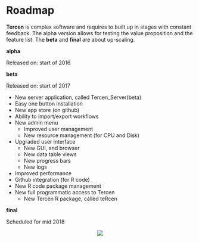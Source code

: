 # Roadmap {#roadmap}
__Tercen__ is complex software and requires to built up in stages with constant feedback. The alpha version allows for testing the value proposition and the feature list. The __beta__ and __final__ are about up-scaling.

__alpha__

Released on: start of 2016

__beta__

Released on: start of 2017

* New server application, called Tercen_Server(beta)
* Easy one button installation
* New app store (on github)
* Ability to import/export workflows
* New admin menu
  - Improved user management
  - New resource management (for CPU and Disk) 
* Upgraded user interface
  - New GUI, and browser
  - New data table views
  - New progress bars
  - New logs
* Improved performance
* Github integration (for R code)
* New R code package management
* New full programmatic access to Tercen
  - New Tercen R package, called teRcen

__final__

Scheduled for mid 2018


<center>![](images/roadmap.png)</center>
